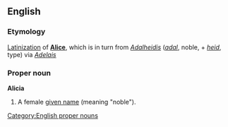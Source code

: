 ==English==
=== Etymology ===
[[Latinization]] of '''[[Alice]]''', which is in turn from {{Ger.}} ''[[Adalheidis]]'' (''[[adal]]'', noble, + ''[[heid]]'', type) via {{OF.}} ''[[Adelais]]''

=== Proper noun ===
'''Alicia'''

#A female [[given name]] (meaning "noble").

[[Category:English proper nouns]]